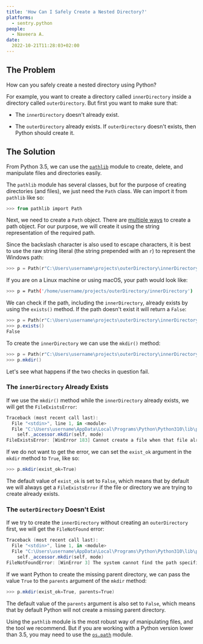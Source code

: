 ```yaml
---
title: 'How Can I Safely Create a Nested Directory?'
platforms: 
  - sentry.python
people: 
  - Naveera A.
date:
  2022-10-21T11:28:03+02:00
---
```


## The Problem

How can you safely create a nested directory using Python?

For example, you want to create a directory called `innerDirectory` inside a directory called `outerDirectory`. But first you want to make sure that:

- The `innerDirectory` doesn't already exist.

- The `outerDirectory` already exists. If `outerDirectory` doesn't exists, then Python should create it.

## The Solution

From Python 3.5, we can use the [`pathlib`](https://docs.python.org/3/library/pathlib.html) module to create, delete, and manipulate files and directories easily.

The `pathlib` module has several classes, but for the purpose of creating directories (and files), we just need the `Path` class. We can import it from `pathlib` like so:

```powershell
>>> from pathlib import Path
```

Next, we need to create a `Path` object. There are [multiple ways](https://docs.python.org/3/library/pathlib.html#methods) to create a path object. For our purpose, we will create it using the string representation of the required path.

Since the backslash character is also used to escape characters, it is best to use the raw string literal (the string prepended with an `r`) to represent the Windows path:

```powershell
>>> p = Path(r"C:\Users\username\projects\outerDirectory\innerDirectory")
```


If you are on a Linux machine or using macOS, your path would look like:

```bash
>>> p = Path('/home/username/projects/outerDirectory/innerDirectory')
```

We can check if the path, including the `innerDirectory`, already exists by using the `exists()` method. If the path doesn't exist it will return a `False`:

```powershell
>>> p = Path(r"C:\Users\username\projects\outerDirectory\innerDirectory")
>>> p.exists()
False
```

To create the `innerDirectory` we can use the `mkdir()` method:

```powershell
>>> p = Path(r"C:\Users\username\projects\outerDirectory\innerDirectory")
>>> p.mkdir()
```

Let's see what happens if the two checks in question fail.

### The `innerDirectory` Already Exists

If we use the `mkdir()` method while the `innerDirectory` already exists, we will get the `FileExistsError`:

```powershell
Traceback (most recent call last):
  File "<stdin>", line 1, in <module>
  File "C:\Users\username\AppData\Local\Programs\Python\Python310\lib\pathlib.py", line 1173, in mkdir
    self._accessor.mkdir(self, mode)
FileExistsError: [WinError 183] Cannot create a file when that file already exists: 'C:\\Users\\username\\projects\\outerDirectory\\innerDirectory'
```

If we do not want to get the error, we can set the `exist_ok` argument in the `mkdir` method to `True`, like so:

```powershell
>>> p.mkdir(exist_ok=True)
```

The default value of `exist_ok` is set to `False`, which means that by default we will always get a `FileExistsError` if the file or directory we are trying to create already exists.

### The `outerDirectory` Doesn't Exist

If we try to create the `innerDirectory` without creating an `outerDirectory` first, we will get the `FileNotFound` error:

```powershell
Traceback (most recent call last):
  File "<stdin>", line 1, in <module>
  File "C:\Users\username\AppData\Local\Programs\Python\Python310\lib\pathlib.py", line 1173, in mkdir
    self._accessor.mkdir(self, mode)
FileNotFoundError: [WinError 3] The system cannot find the path specified: 'C:\\Users\\username\\projects\\outerDirectory\\innerDirectory'
```

If we want Python to create the missing parent directory, we can pass the value `True` to the `parents` argument of the `mkdir` method:

```powershell
>>> p.mkdir(exist_ok=True, parents=True)
```

The default value of the `parents` argument is also set to `False`, which means that by default Python will not create a missing parent directory.

Using the `pathlib` module is the most robust way of manipulating files, and the tool we recommend. But if you are working with a Python version lower than 3.5, you may need to use the [`os.path`](https://docs.python.org/3/library/os.path.html) module.
